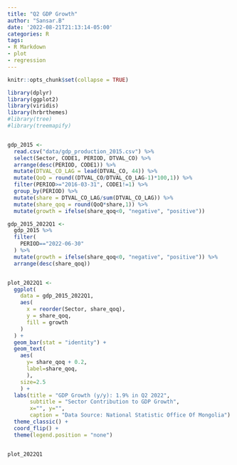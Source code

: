 ```yaml
---
title: "Q2 GDP Growth"
author: "Sansar.B"
date: '2022-08-21T21:13:14-05:00'
categories: R
tags:
- R Markdown
- plot
- regression
---
```



```r
knitr::opts_chunk$set(collapse = TRUE)
```

```r

library(dplyr)
library(ggplot2)
library(viridis)
library(hrbrthemes)
#library(tree)
#library(treemapify)


gdp_2015 <- 
  read.csv("data/gdp_production_2015.csv") %>% 
  select(Sector, CODE1, PERIOD, DTVAL_CO) %>%
  arrange(desc(PERIOD, CODE1)) %>% 
  mutate(DTVAL_CO_LAG = lead(DTVAL_CO, 44)) %>%
  mutate(QoQ = round((DTVAL_CO/DTVAL_CO_LAG-1)*100,1)) %>% 
  filter(PERIOD>="2016-03-31", CODE1!=1) %>%
  group_by(PERIOD) %>%
  mutate(share = DTVAL_CO_LAG/sum(DTVAL_CO_LAG)) %>%
  mutate(share_qoq = round(QoQ*share,1)) %>%
  mutate(growth = ifelse(share_qoq<0, "negative", "positive"))

gdp_2015_2022Q1 <-
  gdp_2015 %>%
  filter(
    PERIOD=="2022-06-30"
  ) %>% 
  mutate(growth = ifelse(share_qoq<0, "negative", "positive")) %>%
  arrange(desc(share_qoq))


plot_2022Q1 <-
  ggplot(
    data = gdp_2015_2022Q1,
    aes(
      x = reorder(Sector, share_qoq),
      y = share_qoq,
      fill = growth
    )
  ) + 
  geom_bar(stat = "identity") + 
  geom_text(
    aes(
      y= share_qoq + 0.2,
      label=share_qoq,
      ), 
    size=2.5
    ) +
  labs(title = "GDP Growth (y/y): 1.9% in Q2 2022",
       subtitle = "Sector Contribution to GDP Growth",
       x="", y="", 
       caption = "Data Source: National Statistic Office Of Mongolia") +
  theme_classic() +
  coord_flip() +
  theme(legend.position = "none")


plot_2022Q1

```